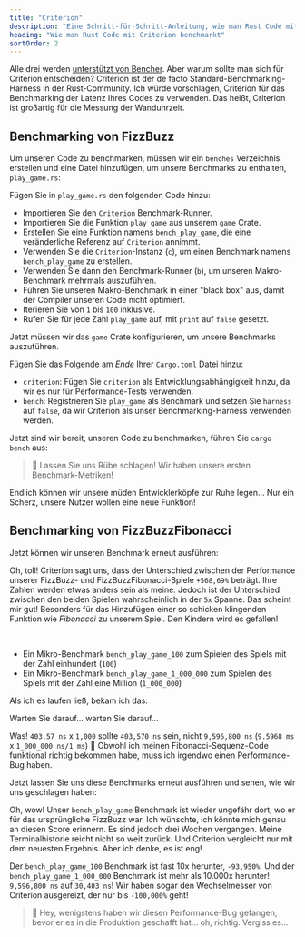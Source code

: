 ```yaml
---
title: "Criterion"
description: "Eine Schritt-für-Schritt-Anleitung, wie man Rust Code mit Criterion benchmarkt"
heading: "Wie man Rust Code mit Criterion benchmarkt"
sortOrder: 2
---
```



<Benchmarking />

<FizzBuzzRust />

<StepByStepRust />

<MicroVsMacro />

<BenchmarkingRust />

Alle drei werden [unterstützt von Bencher](/docs/de/explanation/adapters/). Aber warum sollte man sich für Criterion entscheiden?
Criterion ist der de facto Standard-Benchmarking-Harness in der Rust-Community.
Ich würde vorschlagen, Criterion für das Benchmarking der Latenz Ihres Codes zu verwenden.
Das heißt, Criterion ist großartig für die Messung der Wanduhrzeit.

<FizzBuzzRefactor />

## Benchmarking von FizzBuzz

Um unseren Code zu benchmarken, müssen wir ein `benches` Verzeichnis erstellen und eine Datei hinzufügen, um unsere Benchmarks zu enthalten, `play_game.rs`:

<GameBenchesTree />

Fügen Sie in `play_game.rs` den folgenden Code hinzu:

<FizzBuzzRefactorBenchesCode />

- Importieren Sie den `Criterion` Benchmark-Runner.
- Importieren Sie die Funktion `play_game` aus unserem `game` Crate.
- Erstellen Sie eine Funktion namens `bench_play_game`, die eine veränderliche Referenz auf `Criterion` annimmt.
- Verwenden Sie die `Criterion`-Instanz (`c`), um einen Benchmark namens `bench_play_game` zu erstellen.
- Verwenden Sie dann den Benchmark-Runner (`b`), um unseren Makro-Benchmark mehrmals auszuführen.
- Führen Sie unseren Makro-Benchmark in einer "black box" aus, damit der Compiler unseren Code nicht optimiert.
- Iterieren Sie von `1` bis `100` inklusive.
- Rufen Sie für jede Zahl `play_game` auf, mit `print` auf `false` gesetzt.

Jetzt müssen wir das `game` Crate konfigurieren, um unsere Benchmarks auszuführen.

Fügen Sie das Folgende am _Ende_ Ihrer `Cargo.toml` Datei hinzu:

<GameCargoToml />

- `criterion`: Fügen Sie `criterion` als Entwicklungsabhängigkeit hinzu, da wir es nur für Performance-Tests verwenden.
- `bench`: Registrieren Sie `play_game` als Benchmark und setzen Sie `harness` auf `false`, da wir Criterion als unser Benchmarking-Harness verwenden werden.

Jetzt sind wir bereit, unseren Code zu benchmarken, führen Sie `cargo bench` aus:

<BenchPlayGameOutput />

> 🐰 Lassen Sie uns Rübe schlagen! Wir haben unsere ersten Benchmark-Metriken!

Endlich können wir unsere müden Entwicklerköpfe zur Ruhe legen...
Nur ein Scherz, unsere Nutzer wollen eine neue Funktion!

<FizzBuzzFibonacciRust>
  <PlayGameRustCode />
</FizzBuzzFibonacciRust>

## Benchmarking von FizzBuzzFibonacci

Jetzt können wir unseren Benchmark erneut ausführen:

<BenchPlayGameFibonacciOutput />

Oh, toll! Criterion sagt uns, dass der Unterschied zwischen der Performance unserer FizzBuzz- und FizzBuzzFibonacci-Spiele `+568,69%` beträgt.
Ihre Zahlen werden etwas anders sein als meine.
Jedoch ist der Unterschied zwischen den beiden Spielen wahrscheinlich in der `5x` Spanne.
Das scheint mir gut! Besonders für das Hinzufügen einer so schicken klingenden Funktion wie _Fibonacci_ zu unserem Spiel.
Den Kindern wird es gefallen!

<FizzBuzzFibonacciOpenRust>
  <FizzBuzzFibonacciOpenRustCode />
</FizzBuzzFibonacciOpenRust>

<TheEnd />

<br />

<OnFire />

<BenchPlayGameOnFireCode />

- Ein Mikro-Benchmark `bench_play_game_100` zum Spielen des Spiels mit der Zahl einhundert (`100`)
- Ein Mikro-Benchmark `bench_play_game_1_000_000` zum Spielen des Spiels mit der Zahl eine Million (`1_000_000`)

Als ich es laufen ließ, bekam ich das:

<BenchPlayGameOnFireOutputStart />

Warten Sie darauf... warten Sie darauf...

<BenchPlayGameOnFireOutput />

Was! `403.57 ns` x `1,000` sollte `403,570 ns` sein, nicht `9,596,800 ns` (`9.5968 ms` x `1_000_000 ns/1 ms`) 🤯
Obwohl ich meinen Fibonacci-Sequenz-Code funktional richtig bekommen habe, muss ich irgendwo einen Performance-Bug haben.

<FizzBuzzFibonacciFixRust />

Jetzt lassen Sie uns diese Benchmarks erneut ausführen und sehen, wie wir uns geschlagen haben:

<BenchPlayGameFixOutput />

Oh, wow! Unser `bench_play_game` Benchmark ist wieder ungefähr dort, wo er für das ursprüngliche FizzBuzz war.
Ich wünschte, ich könnte mich genau an diesen Score erinnern. Es sind jedoch drei Wochen vergangen.
Meine Terminalhistorie reicht nicht so weit zurück.
Und Criterion vergleicht nur mit dem neuesten Ergebnis.
Aber ich denke, es ist eng!

Der `bench_play_game_100` Benchmark ist fast 10x herunter, `-93,950%`.
Und der `bench_play_game_1_000_000` Benchmark ist mehr als 10.000x herunter! `9,596,800 ns` auf `30,403 ns`!
Wir haben sogar den Wechselmesser von Criterion ausgereizt, der nur bis `-100,000%` geht!

> 🐰 Hey, wenigstens haben wir diesen Performance-Bug gefangen, bevor er es in die Produktion geschafft hat... oh, richtig. Vergiss es...

<CatchInCi />

<CatchInCiOutput />

<CatchInCiPlot />

<CatchInCiPlotRustBench title="Wie man Rust mit Criterion benchmarkt" />

<BencherFooter />
